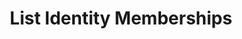 ---
title: "List Identity Memberships"
openapi: "GET /api/v2/workspace/{workspaceId}/identity-memberships"
---